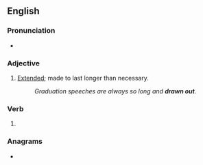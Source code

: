 {{also|drawn-out}}
==English==

===Pronunciation===
* {{audio|en|en-us-drawn-out.ogg|Audio (US)}}

===Adjective===
{{en-adj}}

# [[extended|Extended]]; made to last longer than necessary.
#: ''Graduation speeches are always so long and '''drawn out'''.''
#: {{syn|en|prolonged|protracted}}

===Verb===
{{head|en|verb form}}

# {{past participle of|en|draw out|nocat=1}}

===Anagrams===
* {{anagrams|en|a=adnortuw|outdrawn|untoward}}
{{C|en|Time}}